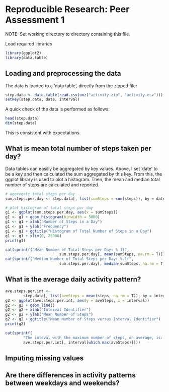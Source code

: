 # Reproducible Research: Peer Assessment 1
NOTE: Set working directory to directory containing this file.

Load required libraries
```r
library(ggplot2)
library(data.table)
```

## Loading and preprocessing the data
The data is loaded to a 'data table', directly from the zipped file:
```r
step.data <- data.table(read.csv(unz("activity.zip", "activity.csv")))
setkey(step.data, date, interval)
```
A quick check of the data is performed as follows:
```r
head(step.data)
dim(step.data)
```
This is consistent with expectations.

## What is mean total number of steps taken per day?
Data tables can easilly be aggregated by key values.  Above, I set 'date' to be a key and then calculated the sum aggregated by this key.  From this, the ggplot library is used to plot a histogram.  Then, the mean and median total number of steps are calculated and reported.

```r
# aggregate total steps per day
sum.steps.per.day <- step.data[, list(sumSteps = sum(steps)), by = date]

# plot histogram of total steps per day
g1 <- ggplot(sum.steps.per.day, aes(x = sumSteps))
g1 <- g1 + geom_histogram(binwidth = 5000)
g1 <- g1 + xlab("Number of Steps in a Day")
g1 <- g1 + ylab("Frequency")
g1 <- g1 + ggtitle("Histogram of Total Number of Steps in a Day")
g1 <- g1 + xlim(0, 25000)
print(g1)

cat(sprintf("Mean Number of Total Steps per Day: %.1f", 
                        sum.steps.per.day[, mean(sumSteps, na.rm = T)]))
cat(sprintf("Median Number of Total Steps per Day: %.1f", 
                        sum.steps.per.day[, median(sumSteps, na.rm = T)]))
```

## What is the average daily activity pattern?

```r
ave.steps.per.int <- 
        step.data[, list(aveSteps = mean(steps, na.rm = T)), by = interval]
g2 <- ggplot(ave.steps.per.int, aes(y = aveSteps, x = interval))
g2 <- g2 + geom_line()
g2 <- g2 + xlab("Interval Identifier")
g2 <- g2 + ylab("Mean Number of Steps")
g2 <- g2 + ggtitle("Mean Number of Steps versus Interval Identifier")
print(g2)

cat(sprintf(
        "The inteval with the maximum number of steps, on average, is: %i", 
        ave.steps.per.int[, interval[which.max(aveSteps)]]))
```



## Imputing missing values



## Are there differences in activity patterns between weekdays and weekends?
